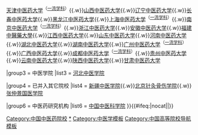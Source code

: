 {{Navbox
|name = 中国中医药高等院校
|title = [[中华人民共和国]][[中医药学|中医药]][[高等教育|高等学校]]
|titlestyle =

|group1 = 中医药大学
|list1 = [[北京中医药大学]]<sup>（[[世界一流大学和一流学科建设|一流学科]]）（[[211工程|原211]]）</sup>{{.w}}[[天津中医药大学]]<sup>（[[世界一流大学和一流学科建设|一流学科]]）</sup>{{.w}}[[山西中医药大学]]{{.w}}[[辽宁中医药大学]]{{.w}}[[长春中医药大学]]{{.w}}[[黑龙江中医药大学]]{{.w}}[[上海中医药大学]]<sup>（[[世界一流大学和一流学科建设|一流学科]]）</sup>{{.w}}[[南京中医药大学]]<sup>（[[世界一流大学和一流学科建设|一流学科]]）</sup>{{.w}}[[浙江中医药大学]]{{.w}}[[安徽中医药大学]]{{.w}}[[福建中醫藥大學]]{{.w}}[[江西中医药大学]]{{.w}}[[山东中医药大学]]{{.w}}[[河南中医药大学]]{{.w}}[[湖北中医药大学]]{{.w}}[[湖南中医药大学]]{{.w}}[[广州中医药大学]]<sup>（[[世界一流大学和一流学科建设|一流学科]]）</sup>{{.w}}[[广西中医药大学]]{{.w}}[[成都中医药大学]]<sup>（[[世界一流大学和一流学科建设|一流学科]]）</sup>{{.w}}[[贵州中医药大学]]{{.w}}[[云南中医药大学]]{{.w}}[[陕西中医药大学]]{{.w}}[[甘肃中医药大学]]

|group3 = 中医学院
|list3 = [[河北中医学院]]

|group4 = 已并入其它院校
|list4 = [[新疆医科大学|新疆中医学院]]{{.w}}[[北京中医药大学|北京针灸骨伤学院]]{{.w}}[[南阳理工学院张仲景国医学院|张仲景国医学院]]

|group6 = 中医药研究机构
|list6 = [[中国中医科学院]]
}}{{#ifeq:{{{1}}}|nocat||[[Category:中国中医药院校]]}}<noinclude>
[[Category:中国中医药院校|*]]
[[Category:中医学模板]]
[[Category:中国高等院校导航模板]]
</noinclude>
